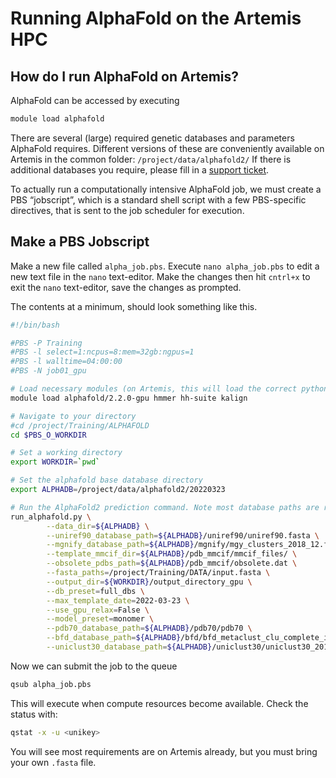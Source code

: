 # Running AlphaFold on the Artemis HPC

## How do I run AlphaFold on Artemis?

AlphaFold can be accessed by executing
```bash
module load alphafold
```

There are several (large) required genetic databases and parameters AlphaFold requires. Different versions of these are conveniently available on Artemis in the common folder: `/project/data/alphafold2/`
If there is additional databases you require, please fill in a [support ticket](https://sydneyuni.service-now.com/sm?id=sc_cat_item&sys_id=1ab0bb626d2935008dd31a4dcf150a21&sysparm_category=56db92a0db1f73042d38cae43a961918).


To actually run a computationally intensive AlphaFold job, we must create a PBS "jobscript", which is a standard shell script with a few PBS-specific directives, that is sent to the job scheduler for execution.

## Make a PBS Jobscript

Make a new file called `alpha_job.pbs`.
Execute `nano alpha_job.pbs` to edit a new text file in the `nano` text-editor. Make the changes then hit `cntrl+x` to exit the `nano` text-editor, save the changes as prompted.

The contents at a minimum, should look something like this.

```bash
#!/bin/bash

#PBS -P Training
#PBS -l select=1:ncpus=8:mem=32gb:ngpus=1
#PBS -l walltime=04:00:00
#PBS -N job01_gpu

# Load necessary modules (on Artemis, this will load the correct python environment with AlphaFold installed)
module load alphafold/2.2.0-gpu hmmer hh-suite kalign

# Navigate to your directory
#cd /project/Training/ALPHAFOLD
cd $PBS_O_WORKDIR

# Set a working directory
export WORKDIR=`pwd`

# Set the alphafold base database directory
export ALPHADB=/project/data/alphafold2/20220323

# Run the AlphaFold2 prediction command. Note most database paths are required
run_alphafold.py \
        --data_dir=${ALPHADB} \
        --uniref90_database_path=${ALPHADB}/uniref90/uniref90.fasta \
        --mgnify_database_path=${ALPHADB}/mgnify/mgy_clusters_2018_12.fa \
        --template_mmcif_dir=${ALPHADB}/pdb_mmcif/mmcif_files/ \
        --obsolete_pdbs_path=${ALPHADB}/pdb_mmcif/obsolete.dat \
        --fasta_paths=/project/Training/DATA/input.fasta \
        --output_dir=${WORKDIR}/output_directory_gpu \
        --db_preset=full_dbs \
        --max_template_date=2022-03-23 \
        --use_gpu_relax=False \
        --model_preset=monomer \
        --pdb70_database_path=${ALPHADB}/pdb70/pdb70 \
        --bfd_database_path=${ALPHADB}/bfd/bfd_metaclust_clu_complete_id30_c90_final_seq.sorted_opt \
        --uniclust30_database_path=${ALPHADB}/uniclust30/uniclust30_2018_08/uniclust30_2018_08
```

Now we can submit the job to the queue
```bash
qsub alpha_job.pbs
```

This will execute when compute resources become available. Check the status with:

```bash
qstat -x -u <unikey>
```

You will see most requirements are on Artemis already, but you must bring your own `.fasta` file.

